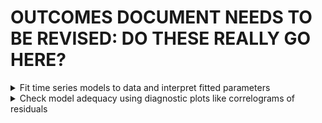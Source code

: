 <h1> OUTCOMES DOCUMENT NEEDS TO BE REVISED: DO THESE REALLY GO HERE? </h1>

<details>

<summary>Fit time series models to data and interpret fitted parameters</summary>
-   Explain how to estimate a random walk with increasing slope using Holt-Winters
-   Fit an $AR(p)$ model to simulated data
-   Explain the difference between parameters of the data generating process and estimates
-   Calculate confidence intervals for AR coefficient estimates
-   Interpret AR coefficient estimates in the context of the source and nature of historical data

</details>



<details>

<summary>Check model adequacy using diagnostic plots like correlograms of residuals</summary>
-   Characterize a random walk's second order characteristics using a correlogram
-   Define partial autocorrelations
-   Explain how to use a partial correlogram to decide what model would be suitable to estimate an $AR(p)$ process
-   Demonstrate the use of partial correlogram using a simulation and plots
-   Compare AR fitted models to an underlying data generating process
-   Explain the limitations of stochastic model fitting as evidence in favor or against real world arguments.

</details>
